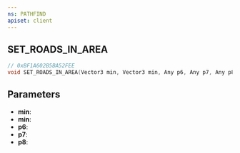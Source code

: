 ```yaml
---
ns: PATHFIND
apiset: client
---
```

## SET_ROADS_IN_AREA

```c
// 0xBF1A602B5BA52FEE
void SET_ROADS_IN_AREA(Vector3 min, Vector3 min, Any p6, Any p7, Any p8);
```


## Parameters
* **min**:
* **min**:
* **p6**:
* **p7**:
* **p8**: